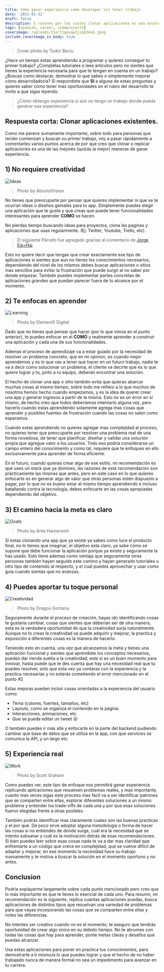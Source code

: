 ```yaml
---
title: Cómo ganar experiencia como developer sin tener trabajo
date: '2021-01-31'
draft: false
description: 5 razones por las cuales clonar aplicaciones es una excelente forma de ganar experiencia como developer que te ayudara a conseguir mejores oportunidades.
tags: [spanish, career, sideprojects]
coverimage: /uploads/21ortjgovqw3jzqd34v6.jpeg
include_coverimage_in_body: true
---
```


> Cover photo by Tudor Baciu

¿Hace un tiempo estas aprendiendo a programar y quieres conseguir tu primer trabajo? ¿Completas tutoriales o lees artículos pero no sientes que tienes la experiencia necesaria para que te tengan en cuenta en un trabajo? ¿Buscas como destacar, demostrar lo que sabes o simplemente mejorar cómo desarrollador/a? Si respondiste que **SI** a alguna de estas preguntas y quieres saber como tener mas oportunidades en el rubro del desarrollo te invito a que sigas leyendo.

> ¿Cómo obtengo experiencia si aún no tengo un trabajo donde pueda generar esa experiencia?

## Respuesta corta: Clonar aplicaciones existentes.

Como me parece sumamente importante, sobre todo para personas que recién comienzan y buscan su primer trabajo, voy a pasar rápidamente a comentarles varios puntos acerca de por que creo que clonar o replicar aplicaciones es una de las mejores (quizás la mejor) maneras de ganar experiencia.

## 1) No requiere creatividad

![Ideas](/uploads/5asq4uo0vf73bx935vlh.jpeg)

> Photo by AbsolutVision

No tienes que preocuparte por pensar que quieres implementar ni que se te ocurran ideas o diseños geniales para tu app. Simplemente puedes elegir una aplicación que te guste y que creas que puede tener funcionalidades interesantes para aprender **COMO** se hacen.

No pierdas tiempo buscando ideas para proyectos, clona las paginas y aplicaciones que usas regularmente. (Ej: Twitter, Youtube, Trello, etc).

> El siguiente Párrafo fue agregado gracias al comentario de [Jorge Eψ=Ĥψ](https://dev.to/jagedn)

Esto no quiere decir que tengas que crear exactamente ese tipo de aplicaciones si sientes que aun no tienes los conocimientos necesarios, dependiendo del nivel de los mismos debes buscar aplicaciones o sitios mas sencillos para evitar la frustración que puede surgir al no saber por donde empezar. También puedes implementar partes concretas de aplicaciones grandes que puedan parecer fuera de tu alcance por el momento.

## 2) Te enfocas en aprender

![Learning](/uploads/rlu7wj7ko10igs21egw9.jpeg)

> Photo by Element5 Digital

Dado que no tienes que pensar que hacer (por lo que vimos en el punto anterior), te puedes enfocar en el **COMO** y realmente aprender a construir una aplicación y cada una de sus funcionalidades.

Ademas el proceso de aprendizaje va a estar guiado por la necesidad de resolver un problema concreto, que en mi opinion, es cuando mejor aprendemos y es lo que vas a tener que hacer en un futuro trabajo, nadie te va a decir como solucionar un problema, el cliente va decirte que es lo que quiere lograr y tu, junto a ru equipo, deberán encontrar una solución.

El hecho de clonar una app o sitio también evita que quieras abarcar muchas cosas al mismo tiempo, sobre todo me refiero a lo que muchos de nosotros hemos hecho cuando empezamos, y es la idea de querer crear una app y generar ingresos a partir de la misma. Esto no es un error en sí mismo, de hecho creo que todos deberíamos intentarlo alguna vez, pero hacerlo cuando estas aprendiendo solamente agrega mas cosas que aprender y posibles fuentes de frustración cuando las cosas no salen como esperamos.

Cuando estas aprendiendo no quieres agregar mas complejidad al proceso, no quieres tener que preocuparte por resolver una problema real de una forma novedosa, de tener que planificar, diseñar y validar una solución propia que agregue valor a los usuarios. Todo eso podría considerarse un campo entero del conocimiento y como tal, requiere que te enfoques en ello exclusivamente para aprender de forma eficiente.

En el futuro, cuando quieras crear algo de ese estilo, mi recomendación es que uses un stack que ya domines, las razones de esta recomendación son prácticamente las mismas que antes, pero en este caso en lo que quieres enfocarte es en generar algo de valor que otras personas estén dispuesto a pagar, por lo que no es bueno estar al mismo tiempo aprendiendo e incluso batallando contra la tecnología, debes enfocarte en las cosas apropiadas dependiendo del objetivo.

## 3) El camino hacia la meta es claro

![Goals](/uploads/mv41ty1mqy59u24oudqi.jpeg)

> Photo by Ante Hamersmit

Si estas clonando una app que ya existe ya sabes como luce el producto final, no lo tienes que imaginar, el objetivo esta claro, ya sabe cómo se supone que debe funcionar la aplicación porque ya existe y seguramente la has usado.
Esto tiene ademas como ventaja que seguramente otras personas también hayan seguido este camino y hayan generado tutoriales u otro tipo de contenido al respecto, y el cual puedes aprovechar y usar como guía cuando sientas que no avanzas.

## 4) Puedes aportar tu toque personal

![Creatividad](/uploads/gq7akmlw3k3sq5dqv3wb.jpeg)

> Photo by Dragos Gontariu

Seguramente durante el proceso de creación, hayas ido identificando cosas te gustaría cambiar, cosas que sientes que deberían ser de otra manera, esta es la verdadera oportunidad de que la creatividad surja naturalmente. Aunque no lo creas la creatividad se puede adquirir y mejorar, la practica y exposición a diferentes cosas es la manera de hacerlo.

Teniendo esto en cuenta, una vez que alcanzamos la meta y tienes una aplicación funcional y sientes que aprendiste los conceptos necesarios, puedes dar rienda suelta a la creatividad, este si es un buen momento para innovar, hasta puede que te des cuenta que hay una necesidad real que tu puedes resolver, solo que esta vez ya contaras con la experiencia y la practica necesarias y no estarás cometiendo el error mencionado en el punto #2

Estas mejoras pueden incluir cosas orientadas a la experiencia del usuario como:

- Tema (colores, fuentes, tamaños, etc)
- Layouts, como se organiza el contenido en la página.
- Interacciones, animaciones, etc.
- Que se pueda editar un tweet 😜

O también puedes ir más allá y enfocarte en la parte del backend pudiendo cambiar que base de datos que se utiliza en la app, con que servicios se comunica la API, y un largo etc.

## 5) Experiencia real

![Work](/uploads/6hjjgrasaozu623r7frk.jpeg)

> Photo by Scott Graham

Como puedes ver, este tipo de enfoque nos permitirá ganar experiencia replicando aplicaciones que resuelven problemas reales, y mas importante, cuanto mas veces sigas este proceso mas fácil va a ser identificar patrones que se comparten entre ellas, explorar diferentes soluciones a un mismo problema y entender los trade-offs de cada una y por que esas soluciones fueron elegidas frente a otras posibles.

También podrás identificar mas claramente cuales son las buenas practicas y el por qué. De poco sirve adoptar alguna metodología o forma de hacer las cosas si no entiendes de dónde surge, cuál era la necesidad que se intento subsanar y cuál es la motivación detrás de esas recomendaciones. Si bien puedes leer sobre esas cosas nada te va a dar mas claridad que enfrentarte a un código que crece en complejidad, que se vuelve difícil de adaptar y mejorar, en ese momento la necesidad hace su trabajo nuevamente y te motiva a buscar la solución en el momento oportuno y no antes.

## Conclusion

Podría explayarme largamente sobre cada punto mencionado pero creo que lo más importante es que te lleves lo esencial de cada uno. Para resumir, mi recomendación es la siguiente, replica cuantas aplicaciones puedas, busca aplicaciones de distintos tipos que resuelvan una variedad de problemas para que vayas incorporando las cosas que se comparten entre ellas y notes las diferencias.

No intentes ser creativo cuando no es el momento, te aseguro que tendrás oportunidad de crear algo único en su debido tiempo. No te abrumes con todas las cosas que hay para aprender, ponte metas claras y desafíos que puedas alcanzar.

Usa estas aplicaciones para poner en practica tus conocimientos, para demostrarte a ti mismo/a lo que puedes lograr y que el hecho de no haber trabajado nunca de manera formal no sea un impedimento para avanzar en tu carrera.
